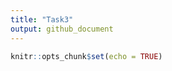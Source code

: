 ```yaml
---
title: "Task3"
output: github_document
---
```


```r
knitr::opts_chunk$set(echo = TRUE)
```